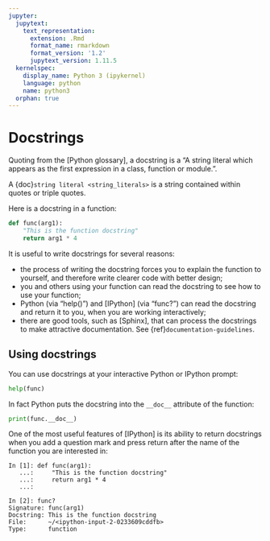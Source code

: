 ```yaml
---
jupyter:
  jupytext:
    text_representation:
      extension: .Rmd
      format_name: rmarkdown
      format_version: '1.2'
      jupytext_version: 1.11.5
  kernelspec:
    display_name: Python 3 (ipykernel)
    language: python
    name: python3
  orphan: true
---
```


# Docstrings

Quoting from the [Python glossary], a docstring is a "A string literal which
appears as the first expression in a class, function or module.".

A {doc}`string literal <string_literals>` is a string contained within quotes
or triple quotes.

Here is a docstring in a function:

```python
def func(arg1):
    "This is the function docstring"
    return arg1 * 4
```

It is useful to write docstrings for several reasons:

- the process of writing the docstring forces you to explain the function to
  yourself, and therefore write clearer code with better design;
- you and others using your function can read the docstring to see how to use
  your function;
- Python (via "help()") and [IPython] (via "func?") can read the docstring and
  return it to you, when you are working interactively;
- there are good tools, such as [Sphinx], that can process the docstrings to
  make attractive documentation. See {ref}`documentation-guidelines`.

## Using docstrings

You can use docstrings at your interactive Python or IPython prompt:

```python
help(func)
```

In fact Python puts the docstring into the `__doc__` attribute of the
function:

```python
print(func.__doc__)
```

One of the most useful features of [IPython] is its ability to return
docstrings when you add a question mark and press return after the name of the
function you are interested in:

```ipython
In [1]: def func(arg1):
   ...:     "This is the function docstring"
   ...:     return arg1 * 4
   ...:

In [2]: func?
Signature: func(arg1)
Docstring: This is the function docstring
File:      ~/<ipython-input-2-0233609cddfb>
Type:      function
```
